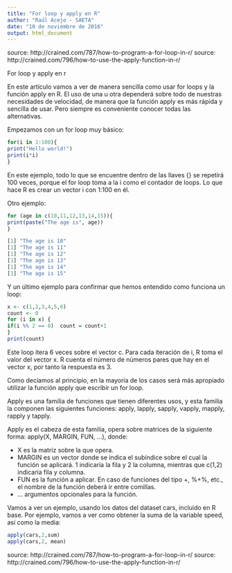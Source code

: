 ---
title: "For loop y apply en R"
author: "Raúl Acejo - SAETA"
date: "10 de noviembre de 2016"
output: html_document
---

source: http://crained.com/787/how-to-program-a-for-loop-in-r/
source: http://crained.com/796/how-to-use-the-apply-function-in-r/

For loop y apply en r

En este artículo vamos a ver de manera sencilla como usar for loops y la función apply en R. El uso de una u otra dependerá sobre todo de nuestras necesidades de velocidad, de manera que la función apply es más rápida y sencilla de usar. Pero siempre es conveniente conocer todas las alternativas.

Empezamos con un for loop muy básico:

```{r}
for(i in 1:100){
print("Hello world!")
print(i*i)
}
```

En este ejemplo, todo lo que se encuentre dentro de las llaves {} se repetirá 100 veces, porque el for loop toma a la i como el contador de loops. Lo que hace R es crear un vector i con 1:100 en él.

Otro ejemplo:

```{r}
for (age in c(10,11,12,13,14,15)){
print(paste("The age is", age))
}
```

```{r}
[1] "The age is 10"
[1] "The age is 11"
[1] "The age is 12"
[1] "The age is 13"
[1] "The age is 14"
[1] "The age is 15"
```

Y un último ejemplo para confirmar que hemos entendido como funciona un loop:

```{r}
x <- c(1,2,3,4,5,6)
count <- 0
for (i in x) {
if(i %% 2 == 0)  count = count+1
}
print(count)
```

Este loop itera 6 veces sobre el vector c. Para cada iteración de i, R toma el valor del vector x. R cuenta el número de números pares que hay en el vector x, por tanto la respuesta es 3.

Como decíamos al principio, en la mayoría de los casos será más apropiado utilizar la función apply que escribir un for loop.

Apply es una familia de funciones que tienen diferentes usos, y esta familia la componen las siguientes funciones: apply, lapply, sapply, vapply, mapply, rapply y tapply.

Apply es el cabeza de esta familia, opera sobre matrices de la siguiente forma: apply(X, MARGIN, FUN, ...), donde:

* X es la matriz sobre la que opera.
* MARGIN es un vector donde se indica el subíndice sobre el cual la función se aplicará. 1 indicaría la fila y 2 la columna, mientras que c(1,2) indicaría fila y columna.
* FUN es la función a aplicar. En caso de funciones del tipo +, %+%, etc., el nombre de la función deberá ir entre comillas.
* ... argumentos opcionales para la función.

Vamos a ver un ejemplo, usando los datos del dataset cars, incluido en R base. Por ejemplo, vamos a ver como obtener la suma de la variable speed, así como la media:

```{r}
apply(cars,2,sum)
apply(cars,2, mean)
```

source: http://crained.com/787/how-to-program-a-for-loop-in-r/
source: http://crained.com/796/how-to-use-the-apply-function-in-r/
























